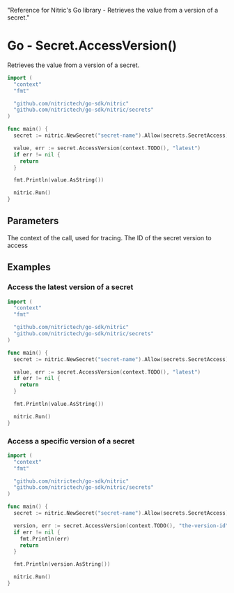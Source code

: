   "Reference for Nitric's Go library - Retrieves the value from a version of a secret."

# Go - Secret.AccessVersion()

Retrieves the value from a version of a secret.

```go
import (
  "context"
  "fmt"

  "github.com/nitrictech/go-sdk/nitric"
  "github.com/nitrictech/go-sdk/nitric/secrets"
)

func main() {
  secret := nitric.NewSecret("secret-name").Allow(secrets.SecretAccess)

  value, err := secret.AccessVersion(context.TODO(), "latest")
  if err != nil {
    return
  }

  fmt.Println(value.AsString())

  nitric.Run()
}
```

## Parameters

<Properties>
  <Property name="ctx" required type="context">
    The context of the call, used for tracing.
  </Property>
  <Property name="version" required type="string">
    The ID of the secret version to access
  </Property>
</Properties>

## Examples

### Access the latest version of a secret

```go
import (
  "context"
  "fmt"

  "github.com/nitrictech/go-sdk/nitric"
  "github.com/nitrictech/go-sdk/nitric/secrets"
)

func main() {
  secret := nitric.NewSecret("secret-name").Allow(secrets.SecretAccess)

  value, err := secret.AccessVersion(context.TODO(), "latest")
  if err != nil {
    return
  }

  fmt.Println(value.AsString())

  nitric.Run()
}
```

### Access a specific version of a secret

```go
import (
  "context"
  "fmt"

  "github.com/nitrictech/go-sdk/nitric"
  "github.com/nitrictech/go-sdk/nitric/secrets"
)

func main() {
  secret := nitric.NewSecret("secret-name").Allow(secrets.SecretAccess)

  version, err := secret.AccessVersion(context.TODO(), "the-version-id")
  if err != nil {
    fmt.Println(err)
    return
  }

  fmt.Println(version.AsString())

  nitric.Run()
}
```
